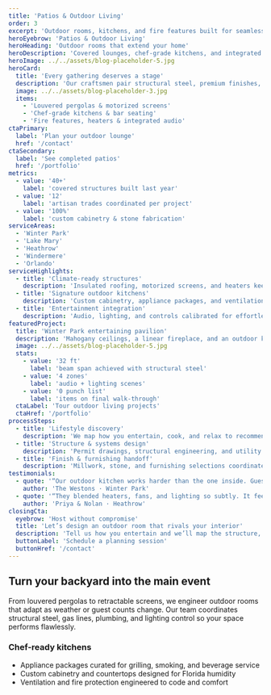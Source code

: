```yaml
---
title: 'Patios & Outdoor Living'
order: 3
excerpt: 'Outdoor rooms, kitchens, and fire features built for seamless day-to-night entertaining.'
heroEyebrow: 'Patios & Outdoor Living'
heroHeading: 'Outdoor rooms that extend your home'
heroDescription: 'Covered lounges, chef-grade kitchens, and integrated audio let you entertain in every season.'
heroImage: ../../assets/blog-placeholder-5.jpg
heroCard:
  title: 'Every gathering deserves a stage'
  description: 'Our craftsmen pair structural steel, premium finishes, and smart tech so your outdoor living performs like the inside of your home.'
  image: ../../assets/blog-placeholder-3.jpg
  items:
    - 'Louvered pergolas & motorized screens'
    - 'Chef-grade kitchens & bar seating'
    - 'Fire features, heaters & integrated audio'
ctaPrimary:
  label: 'Plan your outdoor lounge'
  href: '/contact'
ctaSecondary:
  label: 'See completed patios'
  href: '/portfolio'
metrics:
  - value: '40+'
    label: 'covered structures built last year'
  - value: '12'
    label: 'artisan trades coordinated per project'
  - value: '100%'
    label: 'custom cabinetry & stone fabrication'
serviceAreas:
  - 'Winter Park'
  - 'Lake Mary'
  - 'Heathrow'
  - 'Windermere'
  - 'Orlando'
serviceHighlights:
  - title: 'Climate-ready structures'
    description: 'Insulated roofing, motorized screens, and heaters keep every gathering comfortable.'
  - title: 'Signature outdoor kitchens'
    description: 'Custom cabinetry, appliance packages, and ventilation designed for serious cooks.'
  - title: 'Entertainment integration'
    description: 'Audio, lighting, and controls calibrated for effortless ambiance.'
featuredProject:
  title: 'Winter Park entertaining pavilion'
  description: 'Mahogany ceilings, a linear fireplace, and an outdoor kitchen connect seamlessly to the pool terrace.'
  image: ../../assets/blog-placeholder-5.jpg
  stats:
    - value: '32 ft'
      label: 'beam span achieved with structural steel'
    - value: '4 zones'
      label: 'audio + lighting scenes'
    - value: '0 punch list'
      label: 'items on final walk-through'
  ctaLabel: 'Tour outdoor living projects'
  ctaHref: '/portfolio'
processSteps:
  - title: 'Lifestyle discovery'
    description: 'We map how you entertain, cook, and relax to recommend spatial adjacencies and tech integrations.'
  - title: 'Structure & systems design'
    description: 'Permit drawings, structural engineering, and utility planning protect comfort and compliance.'
  - title: 'Finish & furnishing handoff'
    description: 'Millwork, stone, and furnishing selections coordinated to deliver a turnkey space ready for guests.'
testimonials:
  - quote: '“Our outdoor kitchen works harder than the one inside. Guests never want to leave.”'
    author: 'The Westons · Winter Park'
  - quote: '“They blended heaters, fans, and lighting so subtly. It feels like a boutique resort.”'
    author: 'Priya & Nolan · Heathrow'
closingCta:
  eyebrow: 'Host without compromise'
  title: 'Let’s design an outdoor room that rivals your interior'
  description: 'Tell us how you entertain and we’ll map the structure, utilities, and finishes to fit.'
  buttonLabel: 'Schedule a planning session'
  buttonHref: '/contact'
---
```


## Turn your backyard into the main event

From louvered pergolas to retractable screens, we engineer outdoor rooms that adapt as weather or guest counts change. Our team coordinates structural steel, gas lines, plumbing, and lighting control so your space performs flawlessly.

### Chef-ready kitchens

- Appliance packages curated for grilling, smoking, and beverage service
- Custom cabinetry and countertops designed for Florida humidity
- Ventilation and fire protection engineered to code and comfort
